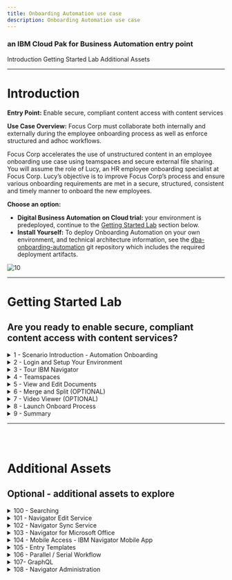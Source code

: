 ```yaml
---
title: Onboarding Automation use case
description: Onboarding Automation use case
---
```


### an IBM Cloud Pak for Business Automation entry point

<AnchorLinks>
  <AnchorLink>Introduction</AnchorLink>
  <AnchorLink>Getting Started Lab</AnchorLink>
  <AnchorLink>Additional Assets</AnchorLink>
</AnchorLinks>

***

# Introduction

**Entry Point:** Enable secure, compliant content access with content services

**Use Case Overview:** Focus Corp must collaborate both internally and externally during the employee onboarding process as well as enforce structured and adhoc workflows. 

Focus Corp accelerates the use of unstructured content in an employee onboarding use case using teamspaces and secure external file sharing. You will assume the role of Lucy, an HR employee onboarding specialist at Focus Corp. Lucy’s objective is to improve Focus Corp’s process and ensure various onboarding requirements are met in a secure, structured, consistent and timely manner to onboard the new employees.

**Choose an option:**

  * **Digital Business Automation on Cloud trial:** your environment is predeployed, continue to the [Getting Started Lab](#getting-started-lab) section below.
  * **Install Yourself:** To deploy Onboarding Automation on your own environment, and technical architecture information, see the <a href="https://github.com/ibm-cloud-architecture/dba-onboarding-automation" target="_blank">dba-onboarding-automation</a> git repository which includes the required deployment artifacts.

 ![10](./images/010-Intro-OnboardingAutomation.png)

***

# Getting Started Lab

## Are you ready to enable secure, compliant content access with content services?

<details>
<summary>1 - Scenario Introduction - Automation Onboarding</summary>

<br/>

**Use Case Overview**

<br/>

Employee applicant (John Doe) has submitted an employee application and interview video along with other materials as part of the employement application process.  During this process, HR processors have initially reviewed the employement application making comments and annotations on the document along with entering video bookmarks allowing additional reviewers to quickly locate key responses.  Lucy along with other reviewers are able to review all the information and documents pertaining to applicant John Doe in the **Teamspace** in a consistent and secure manner using an intuitive user-interface. Some of the information such as the applicant's SSN is available on some of the documents but they are redacted so that only reviewers with the approrprate permission are able to see the redacted content.  The use of video bookmarks also allows Lucy to quickly jump to key sections of the the video without necessarily having to watch the entire video.  Finally, we are able to integrate with **IBM Business Automation Workflow** to launch additional manual and automated processes.

<br/>

**Discovery Map**

<br/>

![1](./images/DiscoveryMap.png)

<br/>

[Go to top 59](#introduction) | [Go to Getting Started Lab](#getting-started-lab)

</details>

<details>
<summary>2 - Login and Setup Your Environment</summary>

<br/>
<br/>

<details>
<summary style="margin-left: 40px">Option 2A - Are you using a Digital Business Automation on Cloud Trial or Demo Environment?</summary>

<br/>

<p style="margin-left: 40px">

1. Login to your Digital Business Automation on Cloud trial or demo <a href="http://automationcloud.ibm.com" target="_blank">here</a> to access your portal.
1. Administrator Users, expand the following section to access additional steps to setup access for yourself and others in your environment:

</p>

<br/>

<details>
<summary style="margin-left: 80px">Additional on Cloud Administrator Setup</summary>

<p style="margin-left: 80px">

1. Open the menu in the upper left.
1. Under **Administer subscriptions**, click **Access management**.
1. Locate or search for your user and ensure all environments (Development and so on) are activated.
1. Click the pencil icon on the right side of your user row and ensure the required roles are selected (below is an example set of roles for a user to access all capabilities).
1. Optionally, add all administrator roles as appropriate (below for reference).

</p>

<br/>

<Row>
<Column colLg={4} colMd={4}>

**All User Access Roles**

![2](./images/required-roles.png)
<br/>

</Column>
<Column colLg={4} colMd={4}>

**All Administrator Roles**

![2](./images/all-admin-roles.png)
<br/>

</Column>
</Row>

<br/>

</details>

<br/>

<p style="margin-left: 40px">

3. Standard Users, once your administrator (either trial or demo admin) completed setup of your access, please continue.
4. Open the Focus Corp Demo Dashboard
    1. Open the menu in the upper left
    2. Select **Production** and then **Run**
    3. Click the **Business Automation Apps** tile to launch **Business Automation Navigator (BAN)****
    4. Wait for the **BAN** to load in a new browser window/tab
    <br/>

     ![11](./images/001a-Portal.png)

    <br/>

    5. Start by reviewing the available demos, they all represent an entry point to business automation so you can easily get started.
    <br/>

     ![11](./images/001b-BAN.png)

    <br/>

    6. When ready, click the green **Onboarding Automation** button to launch the demo.
    <br/>

     ![13](./images/Application01.png)

    <br/>

    7. Check the tabs to learn more about the demo
        1. **Storyboard**
        1. **Discovery Map**

    <br/>

     ![13](./images/Application02-Tabs.png)

    <br/>

    8. Navigate to the **Run the demo!** tab and then click on the picture of the **Lucy - HR Employee Onboarding Specialist**
    <br/>

     ![13](./images/Application03-Lucy.png)

    <br/>

</p>

</details>

<br/>

<details>
<summary style="margin-left: 40px">Option 2B - Are You Using Your Own Environment (not an on Cloud trial/demo)?</summary>

<br/>

<p style="margin-left: 40px">

1. Ask your administrator for the URL to IBM Business Automation Navigator and the login credentials.
1. Log in to the URL provided
1. Please continue to the next section

</p>

<br/>

[Go to top 188](#introduction) | [Go to Getting Started Lab](#getting-started-lab)

</details>

</details>

<details>
<summary>3 - Tour IBM Navigator</summary>

#### IBM Navigator is a desktop for an organization's workers to find and organize information.

<a name="lab-section-3"></a>

<br/>

You are now a Human Resources (HR) Onboarding specialist (Lucy) at Focus Corp reviewing an applicant (John Doe) for employment. As an onboarding specialist, Lucy will use the IBM Navigator user interface to review content submitted by John such as the employment application and interview video.

<br/>

Let's take a quick tour of the **IBM Navigator** user interface.

<br/>

1. As shown in the diagram below is the **IBM Navigator** user interface.  At the top of the interface, we see a configurable banner with a hamburger icon to access the navigation menu to access features such as **Browse**, **Search**, **Share**, **Teamspaces**, **Workflow** and **Records Management**.  Additional features can also be added using plugins.  Select the **Browse** feature.

<br/>

 ![13](./images/100-Navigator-Browse2.png)

<br/>

We are currently viewing a repository called **Corporate Operations** which is an **IBM FileNet Content Manager** repository. We can also access other repositories and perform cross-repository searches using **CM8** (IBM Content Manager), **CMOD** (IBM Content Manager OnDemand), **Box®** and **CMIS** (Content Management Interoperability Services) compliant repositories like **Alfresco® ** and **Microsoft SharePoint®** On-Premises.

<br/>

3. Select the **Focus Corp Docs / Human Resources / Onboarded Employees** folder representing content for already onboarded employees.
Next, select the **Selena Swift** folder as shown in the diagram below.

<br/>

 ![13](./images/110-Navigator-OnboardedEmployees.png)

<br/>


For onboarded employee – **Selena Swift**, we can see custom folder properties such as the **First Name**, **Last Name**, **Employee ID**, **Onboarding** status and **Hire Date**.

<br/>

4. Select the **Employee Packet** folder and then in the upper-right corner, select the different **Views** (**Details**, **Magazine**, **Filmstrip**).
Let's first select the **Details** view as shown in the diagram below.

<br/>

 ![13](./images/120-Navigator-Details.png)

<br/>

In our example, Focus Corp maintains an **Employee Packet** folder that contains new employee info documents such as the **Confidentially Agreement** and **Employee Manual**.  In the **Details** view, we are able to see the thumbnail and properties of the selected content.

<br/>

5. Select the **Magazine** view

<br/>

 ![13](./images/121-Navigator-Magazine.png)

<br/>

In the **Magazine** view, we can now we see the same content along with social features such as **Likes**, **Tags**, **Downloads** and **Comments**.

<br/>

6. Select the **Filmstrip** view.  The **Filmstrip** view is very useful for looking at media such pictures.  Select the **Photos** folder below the **Employee Packet** folder and then select each picture document.

<br/>

 ![13](./images/122-Navigator-Filmstrip.png)

<br/>

[Go to top](#lab-section-3) | [Go to Getting Started Lab](#getting-started-lab)
</details>

<details>
<summary>4 - Teamspaces</summary>

#### Let’s now look at Teamspaces.  Teamspaces represent a focused view of the relevant folders, documents and searches that a team needs to complete their tasks.

<br/>

Our use case scenario revolves around Lucy reviewing an existing teamspace for employee applicant John Doe.  Typicaly, the teamspace would have already been created, processed and reviewed by a few HR processors before reaching Lucy to further review and approve the applicant for onboarding.  In this section, we first create an employee onboarding teamspace for the employee applicant John Doe.  Next, we will review how a teamspace is used once it is created.

<br/>

<details>
<summary style="margin-left: 40px">4.1 - Create Teamspace</summary>
<p style="margin-left: 40px">

<br/>

An **Employee Onboarding** Teamspace Template should already be available.  If not or if you want to learn more about creating teamspace, please proceed to the next section below.  Otherwise, proceed to section **4.1.2 - Teamspace Builder**.

<br/>

</p>

<details>
<summary style="margin-left: 80px">4.1.1 - Teamspace Template Builder</summary>
<p style="margin-left: 80px">

<br/>

This section covers the creation of a teamspace template using the **Teamspace Template Builder**.

<br/>

The use of **Teamspace Templates** allows for the configuration of the folder hierarchy, documents, search templates, and security in a user-friendly wizard interface which can then be used to create Teamspaces in a timely, secure and consistent manner.

<br/>

1. From the navigation menu, click on **Teamspaces**

 ![13](./images/additional-assets/teamspace-template/100-Teamspace-Feature.png)

<br/>
<br/>

2. Click on the **Templates** tab and then click on **New Template**

 ![13](./images/additional-assets/teamspace-template/110-New-Teamspace-Template.png)

<br/>

As shown in the diagram below, the **Teamspace Template Builder** is displayed.

<br/>

The teamspace template builder uses a wizard-driven user interface that guides you through the following steps:
- Define Teamspace Template
- Select Searches
- Select Classes or Entry Templates
- Folders and Documents Tree
- Select Roles

<br/>

 ![13](./images/additional-assets/teamspace-template/120-Template-Builder.png)

<br/>
<br/>

3. Teamspace Template Builder - Step 1 - Define Teamspace Template

<br/>

Enter any value for the **Template name** and **Template description**.  If you are using a shared environment and plan to share the template, please select a value that distinguishes your template from others. In the diagram below, we entered a generic template name and description for our employee onboarding use case. For this template, we have specified not to share the template.

<br/>

At this point, we can continue to the next step by clicking on the **Next** button for the remaining configuration items (searches, classes/entry templates, folders/documents and roles).  At any point, we can complete the configuration of the template by clicking on the **Finish** button and optionally edit the configuration at a later time.

<br/>

When complete, click on the **Next** button to continue to the next step.

<br/>

 ![13](./images/additional-assets/teamspace-template/130-Define-Teamspace-Template.png)

<br/>
<br/>

4. Teamspace Template Builder - Step 2 - Select Searches

<br/>

Specifying a search name will allow members of the teamspace to use a saved search to easily find documents relevant to the teamspace project.  To add a search, specify a **Search Name** in the bottom list and then click the **Add** button. In the diagram below and in our main demo scenario, we have elected not to use a saved search.  When complete, click on the **Next** buton to continue to the next step.

<br/>

 ![13](./images/additional-assets/teamspace-template/140-Select-Searches.png)

<br/>
<br/>

5. Teamspace Template Builder - Step 3 - Select Classes or Entry Templates

<br/>

This steps specifies either document classes or entry templates that can be used to store documents into the teamspace.  Configure this step using the class or entry template based on your use case.  As shown in the diagram below for our main demo use case, first click the option for **Use entry templates to add documents**.  Select the **Employee Onboarding - Application** and the **Employee Onboarding - Document** entry templates.  Finally, click on the **Add** button and then the **Next** button to continue to the next step.

<br/>

Please note that the **Employee Onboarding - Application** entry template uses the **Employment Application** document class and the **Employee Onboarding - Document** entry template uses the default **Document** class.  If these entry templates are not available, either create them or simply select the other option of **Use classes to add documents** and specify the **Document** class and the **Employe Application** class.

<br/>

 ![13](./images/additional-assets/teamspace-template/150-Select-Entry-Template.png)

<br/>
<br/>

6. Teamspace Template Builder - Step 4 - Folder and Documents Tree

<br/>

This step configures the folder structure that should be used for the teamspace.  Additionally, documents can be added to the folder(s).  The use of a common folder structure and default documents provide a consistent process so that any teamspaces created with this template uses a consistent and standardized folder hierarchy and documents.

<br/>

Click **New Folder** and then build the folder structure shown below or based on your demo scenario.  To add a document to a folder, click on the **Add Document** button and add a document.  When complete, click on the **Next** button to continue to the last step.

<br/>

As shown in the diagram below, we have built the folder structure for the Automation Onboarding demo use case.

<br/>

 ![13](./images/additional-assets/teamspace-template/160-Folders-Documents-Tree.png)

<br/>
<br/>

7. Teamspace Template Builder - Step 5 - Select Roles

<br/>

This steps allows us to create any custom roles for the template which can also be shared with other templates.  Click on **New Role** and then specify the **Role name** and **Role description**.  Next, set the desired permissions on the role.  To share the role with other templates, click on **Make Available**.  Click on the **Finish** button to complete the setup of the teamspace template. The teamspace temlate can be updated at a later time if desired.

<br/>

The teamspace template is now complete, please refer to the next section **Teamspace Builder** to create a teamspace from this template.

<br/>

 ![13](./images/additional-assets/teamspace-template/170-Select-Roles.png)

<br/>

[Go to top 414](#introduction) | [Go to Getting Started Lab](#getting-started-lab)

<br/>

</p>

</details>

<br/>

<details>
<summary style="margin-left: 80px">4.1.2 - Teamspace Builder</summary>

<p style="margin-left: 80px">

<br/>

This section covers how to create a teamspace from the **Employee Onboarding Teamspace** template that was created in the section above.

<br/>

Download the document below, we use this later to add the employment application document into the teamspace
* Employment Appplication - [Focus Corp - Employment Application.pdf](https://github.com/ibm-cloud-architecture/dba-onboarding-automation/raw/main/content-services/sample-documents/Focus%20Corp%20-%20Employment%20Application.pdf)

<br/>

1. From the navigation menu, click on **Teamspaces**

 ![13](./images/additional-assets/teamspace-template/100-Teamspace-Feature.png)

<br/>

2. Click on the **Teamspaces** tab and then click on **New Teamspace**

 ![13](./images/additional-assets/teamspace-template/200b-New-Teamspace.png)

<br/>

As shown in the diagram below, the **Teamspace Builder** is displayed.

<br/>

Similiar to the **Teamspace Template Builder**, the **Teamspace Builder** uses a wizard-driven user interface that guides you through the following steps:
- Define Teamspace
- Select searches
- Select Classes or Entry Templates
- Folders and Documents Tree
- Select Users

<br/>

 ![13](./images/additional-assets/teamspace-template/210-Teamspace-Builder.png)

<br/>

3. Teamspace Builder - Step 1 - Define Teamspace

<br/>

Enter any value for the **Template name** and **Template description**.  If you are using a shared environment, please select a value that distinguishes your teamspace from others. Next, select the **Employee Onboarding** template or the teamspace template that was created in the section above.

<br/>

When complete, review the information after the diagram below and then click on the **Next** button to continue to the next step.

<br/>

![13](./images/additional-assets/teamspace-template/220-Define-Teamspace.png)

<br/>

We can directly build the teamspace or we can specify the teamspace template that contains some pre-define configuration settings.  Using the template allows us to consistently build the teamspace ensuring the proper folder, documents, searches and roles are configured for every new project. At the same time, we are also able to slightly modify these settings as we create the teamspace for any additional configuration that may be needed for the specific teamspace.

<br/>

At this point, we can continue to the next step by clicking on the **Next** button for the remaining configuration items (searches, classes/entry templates, folders/documents and roles).  At any point, we can complete the configuration of the template by clicking on the **Finish** button and optionally edit the configuration at a later time.

<br/>

When complete, click on the **Next** button to continue to the next step.

<br/>

4. Teamspace Builder - Step 2 - Select Searches

<br/>

Any saved searches that were included in the teamspace template should be listed in the **Selected searches** area.  If desired, add any searches that you would like to be included in the teamspace.  When complete, click the **Next** button to continue to the next step.

<br/>

![13](./images/additional-assets/teamspace-template/230-Select-Searches.png)

<br/>

5. Teamspace Builder - Step 3 - Select Classes or Entry Templates

<br/>

This step identifies the classes or entry templates that were configured with the teamspace template.  Any document classes or entry templates that were included in the teamspace template should be listed in the **Selected Classes / Entry Templates** area.  If desired, add additional classes or entry templates that you would like to be included in the teamspace.  When complete, click the **Next** button to continue to the next step.

<br/>

![13](./images/additional-assets/teamspace-template/240-Select-Entry-Templates.png)

<br/>

6a. Teamspace Template - Step 4a - Folders and Documents Tree

<br/>

As shown below, the folder structure and associated documents were automatically created based on the teamspace template. In this step, we will add the [Emmployment Application](https://github.com/ibm-cloud-architecture/dba-onboarding-automation/raw/main/content-services/sample-documents/Focus%20Corp%20-%20Employment%20Application.pdf) into **Application** folder.

<br/>

Right-click on the **Application** folder and click on **Add Document from Local Drive**

<br/>

![13](./images/additional-assets/teamspace-template/250-Add-Application.png)

<br/>

6b. Teamspace Template - Step 4b - Folders and Documents Tree - Add Document

<br/>

As shown below in the diagram, enter the following:
  1. Entry template - **Employe Onboarding - Application**
  1. What do you want to save? - **Local document**
  1. Choose Files - **Focus Corp - Employment Application.pdf**
  1. First Name - **John**
  1. Last Name - **Doe**
  1. Application Date - select any date

<br/>

When complete, click on the **Add** button

<br/>

![13](./images/additional-assets/teamspace-template/255-Add-Document.png)

<br/>

7. Teamspace Template - Step 5 - Select Users

<br/>

As shown in the diagram below, your user name should be identified as an owner of the teamspace.  To add yourself to another role, click on a role in the **Available roles** area.  To add additional users to the teamspace, click on **Add Users and Groups...** and add any additional users or groups to the teamspace.

<br/>

When complete, click the **Finish** button to complete the setup of your teamspace.

<br/>

![13](./images/additional-assets/teamspace-template/260-Teamspace-Users.png)

<br/>

[Go to top](#introduction) | [Go to Getting Started Lab](#getting-started-lab)

</p>

</details>

</details>

<br/>

<details>
<summary style="margin-left: 40px">4.2 - Review Teamspaces</summary>

<p style="margin-left: 40px">

<br/>

1. From the navigation menu, select **Teamspaces**

<br/>

 ![13](./images/200-Teamspace-Feature.png)

<br/>

A list of Teamspaces should be displayed. In the diagram below, we have highlighted the **Employee Onboarding - John Doe** Teamspace.

<br/>

 ![13](./images/210-Teamspaces.png)
> Note: Please use the Teamspace that was created in **4.1.2 - Teamspace Builder**.  We'll refer to this as **your teamspace** going forward.

<br/>

2. Select your teamspace and right-click to select **Modify**, **Roles**.

<br/>

 ![13](./images/220-Teamspace-Roles.png)

<br/>

A Teamspace can be configured with custom roles for granular security permissions.  Clicking on a role allows you to view and manage the security permissions of the role.  In the diagram below, the **HR - Human Resources** custom role and associated permission are shown.  The **Team** tab can also be selected to view and manage users/groups assigned to the role.

<br/>

 ![13](./images/230-Teamspace-Roles-Security.png)

<br/>

3. Click **Cancel** to exit the **Modify Teamspace** screen and click on your Teamspace to view the Teamspace.

<br/>

 ![13](./images/240-Teamspace-View.png)

<br/>

This is the Teamspace - note the three sections on the left side of the screen for **Browse** to manage content, **Search** to manage saved searches, **Team** to view members of the Teamspace.

<br/>

Note the folder structure in the **Browse** section, this and the associated documents were automatically created using the **Teamspace Template**.

<br/>

The middle/main section of the screen displays the content selected in the **Browse** and **Search** section. As shown in the diagram above, the **Application** folder is selected in the **Browse** section with the contents of the folder displayed in the main section.

<br/>

On the right side of the screen, we see a thumbnail of the document selected in the main section along with a **Properties** section showing the custom document properties associated with the document (**First Name**, **Last Name**, **Application Date**) along with the document **System Properties**.

<br/>

[Go to top 645](#introduction) | [Go to Getting Started Lab](#getting-started-lab)

</p>

</details>

</details>

<details>
<summary>5 - View and Edit Documents</summary>

<br/>

Continuing from the previous **Review Teamspace** section, let's now review how to view and edit documents.
> Note: Use the application document (**Focus Corp - Employment Application.pdf**) that was added to the Teamspace in section **2 - Login and Setup Your Environment - Setup Instructions - Add employment application document**.  This document represents the employee applicant's employment application and also contains an I9 document which will we split into a second document using the **Merge and Split** option.

1. From the **Teamspace**, click on the application document

 ![13](./images/300-Viewer-Overview.png)

<br/>

Review the different areas of the viewer including the various tools/icons as shown in the diagram below.  Hovering the mouse over each tool will displays a tool tip identifying the purpose of the tool.

<br/>
<br/>

2.  From view settings area of the screen, click on the **Fit to window** icon to fit a full page of the document in the display

 ![13](./images/310-Viewer-Fit.png)

<br/>

As displayed in the diagram above, the page should now fit in the display window.  We can now see the full page of the document including all the redactions and annotations on the first page.  Annotations allow you to mark up a document with items such as lines, rectangles, redactions, text, highlights, sticky notes, pencil and stamps.  Each annotation has security permissions and includes the user and timestamp the annotation was created/modified.

<br/>
<br/>

3. For each redaction and annotation, hover the mouse over the item to see who created the item and the creation timestamp.

<br/>

 ![13](./images/315-Viewer-Timestamp.png)

<br/>
<br/>

4. Right-click on a redaction then select the first menu option which is **Select Redaction Reason**

<br/>

 ![13](./images/320-Viewer-Redaction-Reason.png)

<br/>

As displayed in the diagram above, the reason for the redaction is displayed and can also be set to a different reason if desired.  Redaction Reasons use role-based security so that only users within a configured role can see behind the redaction and/or manage the redaction. Additionally, data capture/processing solutions can be configured to automatically redact values such as a Social Security Number and associate with the redaction reason.

<br/>

Click **Cancel** to exit out of the **Select Redaction Reason** dialog window.

<br/>
<br/>

5. On the application document, either double-click on the yellow sticky note -OR- right-click on the sticky note and then click on the second menu option for **Edit text**

<br/>

 ![13](./images/330-Sticky-Note.png)

<br/>

As displayed in the diagram above, the text for the **Sticky note** annotation is displayed along with the creation/modified timestamp. With appropriate security, we are also able to modify the text.  The **Sticky note** in the annotation toolbar is also identified in the diagram if you want to create a new **Sticky note** annotation.

<br/>

To the right of the **Sticky note** annotation on the application document, there is also a **Text** annotation to display text without having to open the annotation.

<br/>
<br/>

6. In the upper-right corner of the viewer, click on the **View Comments** icon

<br/>

 ![13](./images/340-Doc-Comment.png)

<br/>

As displayed in the diagram above, any existing document comments are displayed here.  The **Filter** box can be used to search for a specific comment.  A new comment can be added by entering text at the bottom of the viewer and then pressing the **Enter** button. If the user has appropriate security, existing comments can be edited or deleted by right-clicking on a comment and then clicking on the **Edit** or **Delete** option as shown in the diagram above.

<br/>

Additionally, document comments can be added directly from the document by right-clicking on the document and then selecting the **Properties** menu option.

<br/>

When complete, click on the **View Comments** icon at the top of the viewer to toggle out of the **View Comments** mode.

<br/>
<br/>

7. After exiting the **View Comments** mode, review the existing **Stamp** annotations and enter a new **Stamp** annotation by clicking on the **Stamp** annotation in the **Annotations** bar area on the right side of the viewer. Next, click on the **Approved** annotiation icon and then click where you want the annotation to be located on the document.

<br/>

 ![13](./images/350-Stamp.png)

<br/>

As displayed in the diagram above, the existing stamp annotations that are shown magnified.  These stamp annotations represent when the document was received and reviewed.  After clicking on the **Approved** stamp annotation, the **Stamp** annotation should now appear on the document with your email address along with the date.

<br/>

When complete, click on the **Save** icon to save the document with the newly created annotation.

<br/>
<br/>

8. The thumbnails of the document by clicking on the **Thumbnails view** icon from the bottom of the viewer.

<br/>

 ![13](./images/360-Thumbnail.png)

<br/>

As displayed in the diagram above, the thumbnails of each page of the document are displayed.

<br/>

Please note that the size of the thumbnail can be increased/decreased by clicking on the magnifying glass +/- icons located at the bottom of the viewer as shown below.

<br/>

 ![13](./images/362-Thumbnail-Size.png)

<br/>

<br/>

Congratulations, we have now completed the **View and Edit Documents** steps.  Please note the additional features to view and edit documents:
  - IBM Content Navigator Edit Service – edit directly in any desktop application
  - IBM Navigator Sync – sync and collaborate on documents directly from a computer desktop or mobile device
  - IBM Navigator Mobile – access, manage and sync content on your mobile device
  - IBM Navigator for Microsoft Office® –  access and manage content within Microsoft Office
  - Microsoft Office Online Editing® –  collaborative editing using Microsoft Office 365® or Microsoft Office Online Server®
  - IBM Enterprise Video Streaming - stream video with automatic caption generation with automated transcoding for multiple bitrates, video size and quality

<br/>

</details>

<details>
<summary>6 - Merge and Split (OPTIONAL)</summary>

<br/>

Continuing from the previous section viewing the thumbnails of the application document - the first five pages represent the actual application document.  The next four pages is an **I9 - Employment Verification** document that does not belong with our document.  We'll use the **Merge and Split** feature to first create a copy of our document and then remove the first five pages to create a separate I9 document.  Next, we'll remove the last four pages of our employment application document so that it only contains the correct pages.

<br/>
<br/>

1. From the upper-right corner of the viewer, select the **Open in New Window** icon to open the viewer in a separate window which allows us to select the **Merge and Split** option.

<br/>

 ![13](./images/370-MergeSplit-Open.png)

<br/>
<br/>

2.  From the separate viewer window, select the **Merge and Split** icon at the top of the viewer.

<br/>

 ![13](./images/372-MergeSplit-Option.png)

<br/>

As displayed in the diagram below, we are now in the **Merge and Split** mode where we can see the three icons for **Cut**, **Copy** and **Paste**.  We are also able to move one or more pages by selecting the page(s) and dragging it to the desired location.

<br/>

 ![13](./images/373-MergeSplit-Main.png)

<br/>
<br/>

4.  Select the **Add document** icon from the top menu bar so that we can create the separate document

<br/>

 ![13](./images/374-MergeSplit-AddDoc.png)

<br/>

As displayed in the diagram below, the **Add Document** window appears.  Select the **Employee Onboarding - Document** entry template which uses the default **Document** class.  Next, set the **Document Title** property to **John Doe - I9** and finally click the **Add** button to add the document.

<br/>

 ![13](./images/375-MergeSplit-DocSave.png)

<br/>
<br/>

5.  There should now be two tabs in the document viewer with the second tab representing the newly added **John Doe - I9** document.  We want to remove the employee application pages - select the first five pages of the document and then click on the **Cut** icon to remove the selected pages.

<br/>

 ![13](./images/376-MergeSplit-I9.png)

<br/>
<br/>

6.  As shown in diagram below, there should be four document pages.  Click on the **Check in document** icon to save and check-in the document to the repository.

<br/>

 ![13](./images/377-1-MergeSplit-I9CheckIn.png)

<br/>
<br/>

7.  Click on the first document tab which is our original employment application document.  Next, select the last four pages of the document and then select the **Cut** icon to remove the I9 document pages.  Finally, click on the **Check in document** icon to save and check-in the document to the repository.

<br/>

 ![13](./images/377-2-MergeSplit-EmployeeApp.png)

<br/>

You can now exit the document viewer to return back to the **Teamspace**.

<br/>
<br/>

</details>

<details>
<summary>7 - Video Viewer (OPTIONAL)</summary>

<br/>

1.  Let's now take a look at the video viewer to view and stream videos and audio files.  From the **Teamspace**, click on the video name in the folder: **Employee Onboarding \ Application \ Video Interview**.

<br/>

 ![13](./images/380-Video-Launch.png)

<br/>

Note that selecting the video will also provide a short live preview of the video in the right pane along with the properties of the video.

<br/>
<br/>

2. Click on the **Open in New Window** icon in the upper right corner of the viewer to open the viewer in a new window so we can access the video bookmark feature.

<br/>

 ![13](./images/382-Video-OpenNewWindow.png)

<br/>
<br/>

3. Click on **Bookmarks** on the top left area of the viewer

<br/>

 ![13](./images/383-Video-Bookmarks.png)

<br/>

Afer selecting **Bookmarks**, the list of video bookmarks will be displayed.  These were manually entered by an HR specialist during the initial application review process.  Each bookmark identifies the name of the bookmark, bookmark description, the time of the bookmark and the user who created the bookmark.  The use of video bookmarks is very valuable for Focus Corp to be able to quickly review key segments of the video without viewing the entire video.  Additionally, the video viewer enables you to view, collaborate and easily stream large video files without requiring any browser plugins.

<br/>

Entering text in the **Filter** field also allows you to search on the name of the bookmark allowing for even faster location of a particular bookmark in the event there are numerous bookmarks.  For example, enter **strengths** to quickly go to the bookmark named **What is your greatest strengths**

<br/>
<br/>

4. From the bookmark list, click on a bookmark and then cycle through the bookmarks by clicking on the **Previous** and/or **Next** buttons

<br/>

 ![13](./images/384-Video-PreviousNext.png)

<br/>

Notice that the video starts immediately as you click each bookmark with little or no lag.  When the video is initially opened, the video can be played right away as the video is streamed in the background when initially opened.

<br/>
<br/>

5. Let's now create a new bookmark.  Locate a time in the video to create a bookmark.  This can be done by playing the video and pausing at the desired location. Once you have a good idea where to place the bookmark, click on **New Bookmark** and then enter **Bookmark Name** and **Description**.  If necessary, adjust the **Start Time** to the desired time in the video.

<br/>

 ![13](./images/385-Video-NewBookmark.png)

<br/>

Please note - for demonstration purposes, the interview video contains title pages to each question so that it aligns very nicely with the bookmarks.  Try adding a new video yourself and create some video bookmarks.

<br/>

[Go to top952](#introduction) | [Go to Getting Started Lab](#getting-started-lab)

</details>

<details>
<summary>8 - Launch Onboard Process</summary>

<br/>

Lucy is now ready to approve the employee applicant, let's trigger a workflow to start the official onboarding process.

<br/>

1. From the **Teamspace**, browse to the **Application** folder and right-click on the employeement appliction to select the menu option for **Workflow**, **Launch Process**

<br/>

 ![13](./images/600-LaunchProcess.png)

<br/>
<br/>

2. Select the **Onboard Employee** process and click the **OK** button

<br/>

 ![13](./images/610-LaunchProcess-OnboardEmployee.png)

<br/>
<br/>

3. Enter any comments in the **Review Request Details**

<br/>

 ![13](./images/620-LaunchProcess-LaunchUI.png)

<br/>

As shown in the diagram above, the launch screen is displayed with properties such as the **Document Name**, **First Name**, **Last Name**, and **Application Date** automatically populated from the document properties.  We are able to view the contents of employement application as a final check and ultimately trigger the process by clicking on the **Launch process** button.

<br/>
<br/>

4. Click the **Launch process** button to start the process.

<br/>

 ![13](./images/625-LaunchProcess-Launch.png)

<br/>

Although not fully implemented within this scenario, the process just launched would orchestrate downstream activities to onboard the applicant including manual and automated steps such as sending the offer letter and employee packet, preparing backend systems for enrollment such as benefits, payroll and IT accounts. The Cloud Pak for Business Automation provides a powerful, pre-integrated platform including Content Services alongside additional business automation services such as Workflow (BAW), RPA, Decisions (ODM and ADS) and more.

<br/>

[Go to top 1008](#introduction) | [Go to Getting Started Lab](#getting-started-lab)

</details>

<details>
<summary>9 - Summary</summary>

<br/>

As you saw, Content Services enables secure and compliant content access through the use of Teamspaces, viewing and editing capabilities such as Role-Based Redactions, Merge and Split, Video Bookmarks and finally workflow to automate additional processes.  The Cloud Pak for Business Automation provides a powerful, pre-integrated platform including Content Services alongside additional business automation services such as Workflow (BAW), RPA, Decisions (ODM and ADS) and more.

<br/>

Please visit the **Additional Assets** section for additional features not covered in this lab.

<br/>
<br/>

[Go to top 1026](#introduction) | [Go to Getting Started Lab](#getting-started-lab)

</details>

***

<br/>
<br/>

# Additional Assets

## Optional - additional assets to explore



<details>
<summary>100 - Searching</summary>



<br/>

Seamlessly connect Salesforce with FileNet Content Manager to eliminate a content silo and manage Salesforce content within the leading, modern FileNet Content Manager platform. This native integration allows Salesforce users to store and manage related content seamlessly in FileNet Content Manager as it relates to Salesforce accounts, cases, opportunities, and more.  They will no longer need to switch applications to find related information. With a Salesforce-oriented user experience, this connector will require minimal to no training, and IT teams can take advantage of the feature-rich content management capabilities of FileNet and govern enterprise content in one place.

<br/>


 ![13](./images/100-Navigator-Browse2.png)

<br/>

[Go to top 1050](#introduction) | [Go to Getting Started Lab](#getting-started-lab)

</details>

<details>
<summary>101 - Navigator Edit Service</summary>

<br/>

 ![13](./images/100-Navigator-Browse2.png)

<br/>

[Go to top 1063](#introduction) | [Go to Getting Started Lab](#getting-started-lab)

</details>

<details>
<summary>102 - Navigator Sync Service</summary>

<br/>

 ![13](./images/100-Navigator-Browse2.png)

<br/>

[Go to top 1076](#introduction) | [Go to Getting Started Lab](#getting-started-lab)

</details>

<details>
<summary>103 - Navigator for Microsoft Office</summary>

<br/>

 ![13](./images/100-Navigator-Browse2.png)

<br/>

[Go to top 1089](#introduction) | [Go to Getting Started Lab](#getting-started-lab)

</details>

<details>
<summary>104 - Mobile Access - IBM Navigator Mobile App</summary>

<br/>

 ![13](./images/100-Navigator-Browse2.png)

<br/>

[Go to top 1102](#introduction) | [Go to Getting Started Lab](#getting-started-lab)

</details>

<details>
<summary>105 - Entry Templates</summary>

<br/>

 ![13](./images/100-Navigator-Browse2.png)

<br/>

[Go to top 1115](#introduction) | [Go to Getting Started Lab](#getting-started-lab)

</details>

<details>
<summary>106 - Parallel / Serial Workflow</summary>

<br/>

 ![13](./images/100-Navigator-Browse2.png)

<br/>

[Go to top 1128](#introduction) | [Go to Getting Started Lab](#getting-started-lab)

</details>

<details>
<summary>107- GraphQL</summary>

<br/>

 ![13](./images/100-Navigator-Browse2.png)

<br/>

[Go to top 1141](#introduction) | [Go to Getting Started Lab](#getting-started-lab)

</details>

<details>
<summary>108 - Navigator Administration</summary>

<br/>

 ![13](./images/100-Navigator-Browse2.png)

<br/>

[Go to top 1154](#introduction) | [Go to Getting Started Lab](#getting-started-lab) | [go to ](#additional-assets)

</details>
